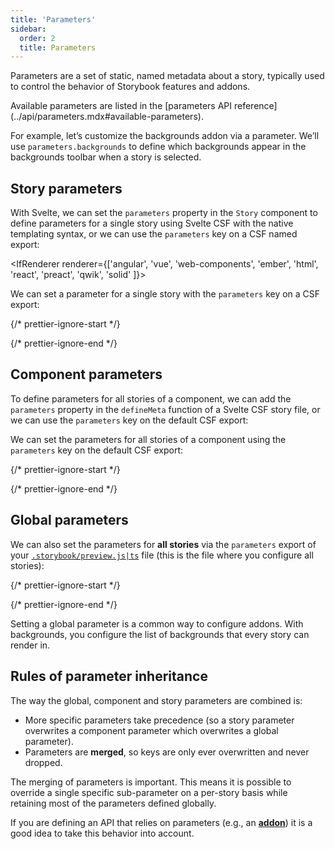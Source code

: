 ```yaml
---
title: 'Parameters'
sidebar:
  order: 2
  title: Parameters
---
```


Parameters are a set of static, named metadata about a story, typically used to control the behavior of Storybook features and addons.

<Callout variant="info">
  Available parameters are listed in the [parameters API reference](../api/parameters.mdx#available-parameters).
</Callout>

For example, let’s customize the backgrounds addon via a parameter. We’ll use `parameters.backgrounds` to define which backgrounds appear in the backgrounds toolbar when a story is selected.

## Story parameters

<IfRenderer renderer="svelte">

 With Svelte, we can set the `parameters` property in the `Story` component to define parameters for a single story using Svelte CSF with the native templating syntax, or we can use the `parameters` key on a CSF named export:
 
</IfRenderer>

<IfRenderer renderer={['angular', 'vue', 'web-components', 'ember', 'html', 'react', 'preact', 'qwik', 'solid' ]}>

  We can set a parameter for a single story with the `parameters` key on a CSF export:

</IfRenderer>

{/* prettier-ignore-start */}

<CodeSnippets path="parameters-in-story.md" />

{/* prettier-ignore-end */}

## Component parameters

<IfRenderer renderer="svelte">
 
  To define parameters for all stories of a component, we can add the `parameters` property in the `defineMeta` function of a Svelte CSF story file, or we can use the `parameters` key on the default CSF export:

</IfRenderer>

<If notRenderer="svelte">

  We can set the parameters for all stories of a component using the `parameters` key on the default CSF export:

</If>

{/* prettier-ignore-start */}

<CodeSnippets path="parameters-in-meta.md" />

{/* prettier-ignore-end */}

## Global parameters

We can also set the parameters for **all stories** via the `parameters` export of your [`.storybook/preview.js|ts`](../configure/index.mdx#configure-story-rendering) file (this is the file where you configure all stories):

{/* prettier-ignore-start */}

<CodeSnippets path="parameters-in-preview.md" />

{/* prettier-ignore-end */}

Setting a global parameter is a common way to configure addons. With backgrounds, you configure the list of backgrounds that every story can render in.

## Rules of parameter inheritance

The way the global, component and story parameters are combined is:

* More specific parameters take precedence (so a story parameter overwrites a component parameter which overwrites a global parameter).
* Parameters are **merged**, so keys are only ever overwritten and never dropped.

The merging of parameters is important. This means it is possible to override a single specific sub-parameter on a per-story basis while retaining most of the parameters defined globally.

If you are defining an API that relies on parameters (e.g., an [**addon**](../addons/index.mdx)) it is a good idea to take this behavior into account.
